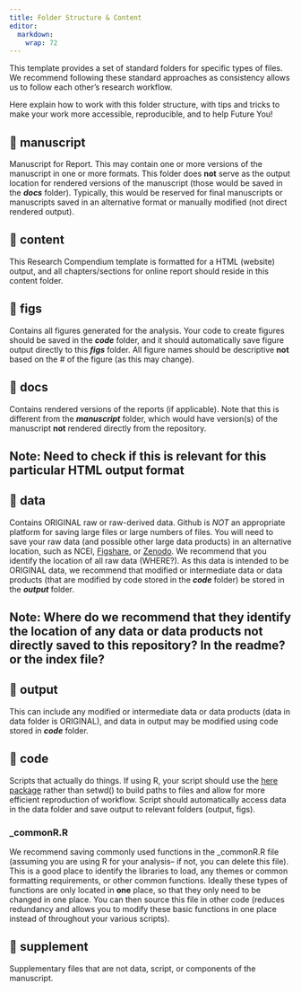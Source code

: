 ```yaml
---
title: Folder Structure & Content
editor: 
  markdown: 
    wrap: 72
---
```


This template provides a set of standard folders for specific types of
files. We recommend following these standard approaches as consistency
allows us to follow each other's research workflow.

Here explain how to work with this folder structure, with
tips and tricks to make your work more accessible, reproducible, and to
help Future You!

## 📁 manuscript 

Manuscript for Report. This may contain one or more versions of the
manuscript in one or more formats. This folder does **not** serve as the
output location for rendered versions of the manuscript (those would be
saved in the ***docs*** folder). Typically, this would be reserved for
final manuscripts or manuscripts saved in an alternative format or
manually modified (not direct rendered output).

## 📁 content 

This Research Compendium template is formatted for a HTML (website)
output, and all chapters/sections for online report should reside in
this content folder.

## 📁 figs 

Contains all figures generated for the analysis. Your code to create
figures should be saved in the ***code*** folder, and it should
automatically save figure output directly to this ***figs*** folder. All
figure names should be descriptive **not** based on the \# of the figure
(as this may change).

## 📁 docs 

Contains rendered versions of the reports (if applicable). Note that
this is different from the ***manuscript*** folder, which would have
version(s) of the manuscript **not** rendered directly from the
repository.

::: callout-important
## Note: Need to check if this is relevant for this particular HTML output format
:::

## 📁 data 

Contains ORIGINAL raw or raw-derived data. Github is *NOT* an
appropriate platform for saving large files or large numbers of files.
You will need to save your raw data (and possible other large data
products) in an alternative location, such as NCEI,
[Figshare](https://figshare.com/), or [Zenodo](https://zenodo.org/). We
recommend that you identify the location of all raw data (WHERE?). As
this data is intended to be ORIGINAL data, we recommend that modified or
intermediate data or data products (that are modified by code stored in
the ***code*** folder) be stored in the ***output*** folder.

::: callout-important
## Note: Where do we recommend that they identify the location of any data or data products not directly saved to this repository? In the readme? or the index file?
:::

## 📁 output

This can include any modified or intermediate data or data products
(data in data folder is ORIGINAL), and data in output may be modified
using code stored in ***code*** folder.

## 📁 code

Scripts that actually do things. If using R, your script should use the
[here package](https://here.r-lib.org/) rather than setwd() to build
paths to files and allow for more efficient reproduction of workflow.
Script should automatically access data in the data folder and save
output to relevant folders (output, figs).

### **\_commonR.R**

We recommend saving commonly used functions in the \_commonR.R file
(assuming you are using R for your analysis– if not, you can delete this
file). This is a good place to identify the libraries to load, any
themes or common formatting requirements, or other common functions.
Ideally these types of functions are only located in **one** place, so
that they only need to be changed in one place. You can then source this
file in other code (reduces redundancy and allows you to modify these
basic functions in one place instead of throughout your various
scripts).

## 📁 supplement

Supplementary files that are not data, script, or components of the
manuscript.
